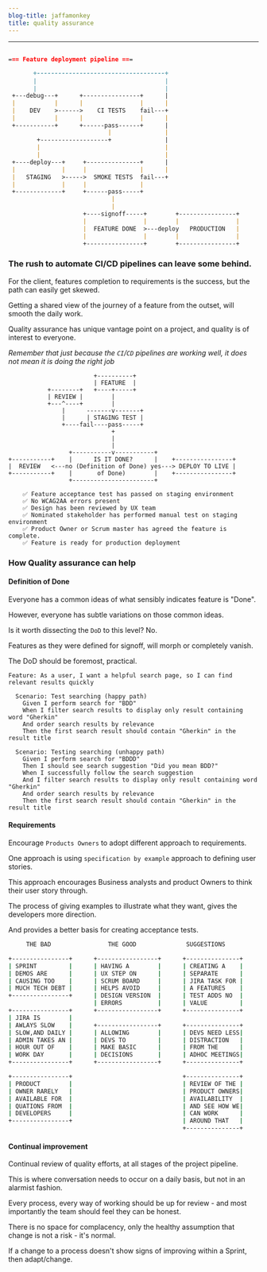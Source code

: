 ```yaml
---
blog-title: jaffamonkey
title: quality assurance
---
```



---
<CodeWave>

```markdown

=== Feature deployment pipeline ===

       +------------------------------------+
       |                                    |
       |                                    |
 +---debug---+      +----------------+      |
 |           |      |                |      |
 |    DEV    >------>    CI TESTS    fail---+  
 |           |      |                |      |  
 +-----------+      +------pass------+      |                                             
                            |               |
        +-------------------+               |
        |                                   |
        |                                   |             
 +----deploy---+     +---------------+      |    
 |             |     |               |      |
 |   STAGING   >----->  SMOKE TESTS  fail---+
 |             |     |               |
 +-------------+     +------pass-----+        
                             |                        
                             |                         
                     +----signoff-----+        +----------------+     
                     |                |        |                |
                     |  FEATURE DONE  >---deploy   PRODUCTION   |
                     |                |        |                |
                     +----------------+        +----------------+ 
```
### The rush to automate CI/CD pipelines can leave some behind.

For the client, features completion to requirements is the success, but the path can easily get skewed.

Getting a shared view of the journey of a feature from the outset, will smooth the daily work.

Quality assurance has unique vantage point on a project, and quality is of interest to everyone.

_Remember that just because the `CI`/`CD` pipelines are working well, it does not mean it is doing the right job_ 

```gherkin
                        +----------+
                        | FEATURE  |
           +--------+   +----+-----+
           | REVIEW |        |
           +---^----+        |
               |      -------v-------+
               |      | STAGING TEST |
               +----fail----pass-----+
                             +
                             |
                             |
                 +-----------v-----------+
+-----------+    |      IS IT DONE?      |    +----------------+
|  REVIEW   <---no (Definition of Done) yes---> DEPLOY TO LIVE |
+-----------+    |       of Done)        |    +----------------+
                 +-----------------------+

    ✅ Feature acceptance test has passed on staging environment
    ✅ No WCAG2AA errors present
    ✅ Design has been reviewed by UX team
    ✅ Nominated stakeholder has performed manual test on staging environment
    ✅ Product Owner or Scrum master has agreed the feature is complete.
    ✅ Feature is ready for production deployment
```
### How Quality assurance can help

#### Definition of Done

Everyone has a common ideas of what sensibly indicates feature is "Done".

However, everyone has subtle variations on those common ideas.

Is it worth dissecting the `DoD` to this level? No.

Features as they were defined for signoff, will morph or completely vanish.

The DoD should be foremost, practical.

```gherkin
Feature: As a user, I want a helpful search page, so I can find relevant results quickly
  
  Scenario: Test searching (happy path)
    Given I perform search for "BDD" 
    When I filter search results to display only result containing word "Gherkin"
    And order search results by relevance
    Then the first search result should contain "Gherkin" in the result title

  Scenario: Testing searching (unhappy path)
    Given I perform search for "BDDD" 
    Then I should see search suggestion "Did you mean BDD?"
    When I successfully follow the search suggestion
    And I filter search results to display only result containing word "Gherkin"
    And order search results by relevance
    Then the first search result should contain "Gherkin" in the result title
```

#### Requirements

Encourage `Products Owners` to adopt different approach to requirements.

One approach is using `specification by example` approach to defining user stories.

This approach encourages Business analysts and product Owners to think their user story through.

The process of giving examples to illustrate what they want, gives the developers more direction.

And provides a better basis for creating acceptance tests.
```bash
     THE BAD                THE GOOD              SUGGESTIONS

+----------------+      +-----------------+      +---------------+
| SPRINT         |      | HAVING A        |      | CREATING A    |
| DEMOS ARE      |      | UX STEP ON      |      | SEPARATE      |
| CAUSING TOO    |      | SCRUM BOARD     |      | JIRA TASK FOR |
| MUCH TECH DEBT |      | HELPS AVOID     |      | A FEATURES    |
+----------------+      | DESIGN VERSION  |      | TEST ADDS NO  |
                        | ERRORS          |      | VALUE         |
+----------------+      +-----------------+      +---------------+
| JIRA IS        |
| AWLAYS SLOW    |      +-----------------+      +---------------+
| SLOW,AND DAILY |      | ALLOWING        |      | DEVS NEED LESS|
| ADMIN TAKES AN |      | DEVS TO         |      | DISTRACTION   |
| HOUR OUT OF    |      | MAKE BASIC      |      | FROM THE      |
| WORK DAY       |      | DECISIONS       |      | ADHOC MEETINGS|
+----------------+      +-----------------+      +---------------+

+----------------+                               +---------------+
| PRODUCT        |                               | REVIEW OF THE |
| OWNER RARELY   |                               | PRODUCT OWNERS|
| AVAILABLE FOR  |                               | AVAILABILITY  |
| QUATIONS FROM  |                               | AND SEE HOW WE|
| DEVELOPERS     |                               | CAN WORK      |
+----------------+                               | AROUND THAT   |
                                                 +---------------+

```
#### Continual improvement

Continual review of quality efforts, at all stages of the project pipeline.

This is where conversation needs to occur on a daily basis, but not in an alarmist fashion.

Every process, every way of working should be up for review - and most importantly the team should feel they can be honest.

There is no space for complacency, only the healthy assumption that change is not a risk - it's normal.

If a change to a process doesn't show signs of improving within a Sprint, then adapt/change.
</CodeWave>
